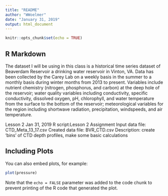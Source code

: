 ```yaml
---
title: "README"
author: "WWoelmer"
date: "January 31, 2019"
output: html_document
---
```


```r
knitr::opts_chunk$set(echo = TRUE)
```

## R Markdown

The dataset I will be using in this class is a historical time series dataset of Beaverdam Reservoir a drinking water reservoir in Vinton, VA. Data has been collected by the Carey Lab on a weekly basis in the summer to a monthly basis during winter months from 2013 to present. Variables include nutrient chemistry (nitrogen, phosphorus, and carbon) at the deep hole of the reservoir; water quality variables including conductivity, specific conductivity, dissolved oxygen, pH, chlorophyll, and water temperature from the surface to the bottom of the reservoir; meteorological variables for the region including shortwave radiation, precipitation, windspeeds, and air temperature. 




Lesson 2 Jan 31, 2019
R script:Lesson 2 Assignment
Input data file: CTD_Meta_13_17.csv
Created data file: BVR_CTD.csv
Description: create 'bins' of CTD depth profiles, make some basic calculations


## Including Plots

You can also embed plots, for example:

```r
plot(pressure)
```

Note that the `echo = FALSE` parameter was added to the code chunk to prevent printing of the R code that generated the plot.
